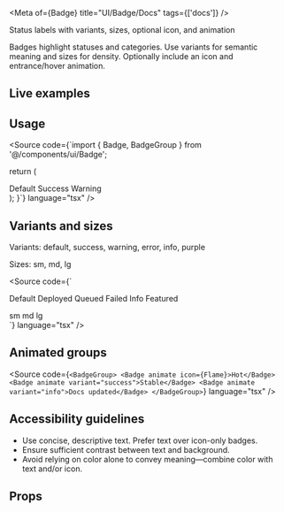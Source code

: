 
<Meta of={Badge} title="UI/Badge/Docs" tags={['docs']} />

<Title>Badge</Title>

<Subtitle>Status labels with variants, sizes, optional icon, and animation</Subtitle>

<Description>
Badges highlight statuses and categories. Use variants for semantic meaning and sizes for density.
Optionally include an icon and entrance/hover animation.
</Description>

## Live examples

<Canvas of={BadgeStories.Variants} />
<Source of={BadgeStories.Variants} />
<Canvas of={BadgeStories.Sizes} />
<Source of={BadgeStories.Sizes} />
<Canvas of={BadgeStories.AnimatedGroup} />
<Source of={BadgeStories.AnimatedGroup} />

## Usage

<Source
  code={`import { Badge, BadgeGroup } from '@/components/ui/Badge';

  return (
    <div className="space-y-3">
      <Badge>Default</Badge>
      <Badge variant="success" icon={Check}>Success</Badge>
      <Badge variant="warning" icon={AlertTriangle}>Warning</Badge>
    </div>
  );
}`} language="tsx" />

## Variants and sizes

Variants: default, success, warning, error, info, purple

Sizes: sm, md, lg

<Source
  code={`<div className="flex flex-wrap gap-2">
  <Badge variant="default">Default</Badge>
  <Badge variant="success" icon={Check}>Deployed</Badge>
  <Badge variant="warning" icon={AlertTriangle}>Queued</Badge>
  <Badge variant="error">Failed</Badge>
  <Badge variant="info" icon={Info}>Info</Badge>
  <Badge variant="purple" icon={Star}>Featured</Badge>
</div>
<div className="flex items-center gap-2 mt-3">
  <Badge size="sm">sm</Badge>
  <Badge size="md">md</Badge>
  <Badge size="lg">lg</Badge>
</div>`}
  language="tsx"
/>

## Animated groups

<Source
  code={`<BadgeGroup>
  <Badge animate icon={Flame}>Hot</Badge>
  <Badge animate variant="success">Stable</Badge>
  <Badge animate variant="info">Docs updated</Badge>
</BadgeGroup>`}
  language="tsx"
/>

## Accessibility guidelines

- Use concise, descriptive text. Prefer text over icon-only badges.
- Ensure sufficient contrast between text and background.
- Avoid relying on color alone to convey meaning—combine color with text and/or icon.

## Props

<ArgsTable of={Badge} />

